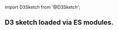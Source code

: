 ﻿import D3Sketch from '@D3Sketch';

## D3 sketch loaded via ES modules.

<D3Sketch sketchId="d3test_241124" />

[//]: # (<Sketch sketchId="d3test_241124" renderer="d3" />)